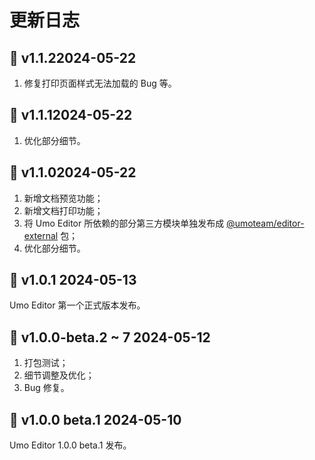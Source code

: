 
# 更新日志

## 🚀 v1.1.2<Badge>2024-05-22</Badge>
1. 修复打印页面样式无法加载的 Bug 等。

## 🚀 v1.1.1<Badge>2024-05-22</Badge>
1. 优化部分细节。

## 🚀 v1.1.0<Badge>2024-05-22</Badge>
1. 新增文档预览功能；
2. 新增文档打印功能；
3. 将 Umo Editor 所依赖的部分第三方模块单独发布成 [@umoteam/editor-external](https://www.npmjs.com/package/@umoteam/editor-external) 包；
4. 优化部分细节。


## 🚀 v1.0.1 <Badge>2024-05-13</Badge>
Umo Editor 第一个正式版本发布。

## 🚀 v1.0.0-beta.2 \~ 7 <Badge>2024-05-12</Badge>

1. 打包测试；
2. 细节调整及优化；
3. Bug 修复。

## 🎉 v1.0.0 beta.1 <Badge>2024-05-10</Badge>

Umo Editor 1.0.0 beta.1 发布。
